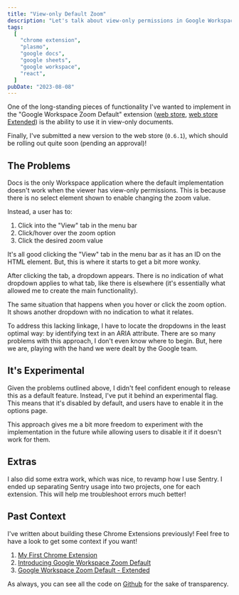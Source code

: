 ```yaml
---
title: "View-only Default Zoom"
description: "Let's talk about view-only permissions in Google Workspace..."
tags:
  [
    "chrome extension",
    "plasmo",
    "google docs",
    "google sheets",
    "google workspace",
    "react",
  ]
pubDate: "2023-08-08"
---
```



<NewExtensionNameBanner />

One of the long-standing pieces of functionality I've wanted to implement in the "Google Workspace Zoom Default" extension
([web store][webstore], [web store Extended][webstore-extended]) is the ability to use it in view-only documents.

Finally, I've submitted a new version to the web store (`0.6.1`), which should be rolling out quite soon (pending an approval)!

## The Problems

Docs is the only Workspace application where the default implementation doesn't work when the viewer has view-only permissions.
This is because there is no select element shown to enable changing the zoom value.

Instead, a user has to:

1. Click into the "View" tab in the menu bar
2. Click/hover over the zoom option
3. Click the desired zoom value

It's all good clicking the "View" tab in the menu bar as it has an ID on the HTML element. But, this is where it starts
to get a bit more wonky.

After clicking the tab, a dropdown appears. There is no indication of what dropdown applies to what tab, like there is
elsewhere (it's essentially what allowed me to create the main functionality).

The same situation that happens when you hover or click the zoom option. It shows another dropdown with no indication
to what it relates.

To address this lacking linkage, I have to locate the dropdowns in the least optimal way: by identifying text in an ARIA
attribute. There are so many problems with this approach, I don't even know where to begin. But, here we are, playing
with the hand we were dealt by the Google team.

## It's Experimental

Given the problems outlined above, I didn't feel confident enough to release this as a default feature. Instead, I've put
it behind an experimental flag. This means that it's disabled by default, and users have to enable it in the options page.

This approach gives me a bit more freedom to experiment with the implementation in the future while allowing users to
disable it if it doesn't work for them.

## Extras

I also did some extra work, which was nice, to revamp how I use Sentry. I ended up separating Sentry usage into two projects,
one for each extension. This will help me troubleshoot errors much better!

## Past Context

I've written about building these Chrome Extensions previously! Feel free to have a look to get some context if you want!

1. [My First Chrome Extension](../02/my-first-chrome-extension.mdx)
2. [Introducing Google Workspace Zoom Default](../03/introducing-google-workspace-zoom-default.mdx)
3. [Google Workspace Zoom Default - Extended](../06/google-workspace-zoom-default-extended.mdx)

As always, you can see all the code on [Github][github] for the sake of transparency.

[webstore]: https://chrome.google.com/webstore/detail/google-docs-zoom-default/nflkcdlimipkgbacnfnhfecjgmojhklo
[webstore-extended]: https://chrome.google.com/webstore/detail/google-workspace-zoom-def/mdgikencgfhineaememjagpkiclbdkka
[github]: https://github.com/vernak2539/chrome-extension-google-doc-default-zoom
